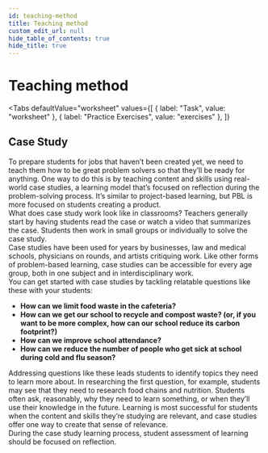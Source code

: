 ```yaml
---
id: teaching-method
title: Teaching method
custom_edit_url: null
hide_table_of_contents: true
hide_title: true
---
```



<Theme halogenoalkanes />

# Teaching method

<Tabs
  defaultValue="worksheet"
  values={[
    { label: "Task", value: "worksheet" },
    { label: "Practice Exercises", value: "exercises" },
  ]}
>

<TabItem value="worksheet">

## Case Study

To prepare students for jobs that haven’t been created yet, we need to teach them how to be great problem solvers so that they’ll be ready for anything. One way to do this is by teaching content and skills using real-world case studies, a learning model that’s focused on reflection during the problem-solving process. It’s similar to project-based learning, but PBL is more focused on students creating a product.  
What does case study work look like in classrooms? Teachers generally start by having students read the case or watch a video that summarizes the case. Students then work in small groups or individually to solve the case study.  
Case studies have been used for years by businesses, law and medical schools, physicians on rounds, and artists critiquing work. Like other forms of problem-based learning, case studies can be accessible for every age group, both in one subject and in interdisciplinary work.  
You can get started with case studies by tackling relatable questions like these with your students:  
- **How can we limit food waste in the cafeteria?**
- **How can we get our school to recycle and compost waste? (or, if you want to be more complex, how can our school reduce its carbon footprint?)**
- **How can we improve school attendance?**
- **How can we reduce the number of people who get sick at school during cold and flu season?**

Addressing questions like these leads students to identify topics they need to learn more about. In researching the first question, for example, students may see that they need to research food chains and nutrition. Students often ask, reasonably, why they need to learn something, or when they’ll use their knowledge in the future. Learning is most successful for students when the content and skills they’re studying are relevant, and case studies offer one way to create that sense of relevance.  
During the case study learning process, student assessment of learning should be focused on reflection.

</TabItem>

<TabItem value="exercises">
  <Frame src="https://learningapps.org/watch?v=ps8vughs221" height="480px" />
</TabItem>

</Tabs>